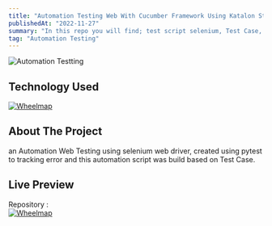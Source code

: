 ```yaml
---
title: "Automation Testing Web With Cucumber Framework Using Katalon Studio"
publishedAt: "2022-11-27"
summary: "In this repo you will find; test script selenium, Test Case, Bug Report, Test Summary."
tag: "Automation Testing"
---
```


![Automation Testting](/automation-testing.jpg)

## Technology Used

[![Wheelmap](https://img.shields.io/badge/Selenium-43B02A?style=for-the-badge&logo=Selenium&logoColor=white)](https://www.selenium.dev/)

## About The Project

an Automation Web Testing using selenium web driver, created using pytest to tracking error and this automation script was build based on Test Case.

## Live Preview

Repository :<br/>
[![Wheelmap](https://img.shields.io/badge/GitHub-100000?style=for-the-badge&logo=github&logoColor=white)](https://github.com/restufff/selenium_automation_testing_web)

